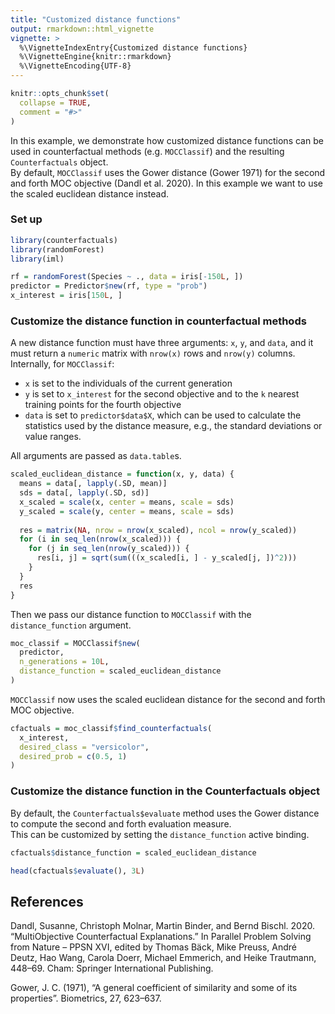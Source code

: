 ```yaml
---
title: "Customized distance functions"
output: rmarkdown::html_vignette
vignette: >
  %\VignetteIndexEntry{Customized distance functions}
  %\VignetteEngine{knitr::rmarkdown}
  %\VignetteEncoding{UTF-8}
---
```


```r
knitr::opts_chunk$set(
  collapse = TRUE,
  comment = "#>"
)
```

In this example, we demonstrate how customized distance functions can be used in counterfactual methods (e.g. `MOCClassif`)
and the resulting `Counterfactuals` object. <br>
By default, `MOCClassif` uses the Gower distance (Gower 1971) for the second and forth MOC objective (Dandl et al. 2020). 
In this example we want to use the scaled euclidean distance instead. 

### Set up

```r
library(counterfactuals)
library(randomForest)
library(iml)
```

```r
rf = randomForest(Species ~ ., data = iris[-150L, ])
predictor = Predictor$new(rf, type = "prob")
x_interest = iris[150L, ]
```

### Customize the distance function in counterfactual methods

A new distance function must have three arguments: `x`, `y`, and `data`, and it must return a `numeric` 
matrix with `nrow(x)` rows and `nrow(y)` columns.  <br>
Internally, for `MOCClassif`:

- `x` is set to the individuals of the current generation
- `y` is set to `x_interest` for the second objective and to the `k` nearest training points for the fourth objective
- `data` is set to `predictor$data$X`, which can be used to calculate the statistics used by the distance measure, e.g., 
the standard deviations or value ranges.

All arguments are passed as `data.table`s.


```r
scaled_euclidean_distance = function(x, y, data) {
  means = data[, lapply(.SD, mean)]
  sds = data[, lapply(.SD, sd)]
  x_scaled = scale(x, center = means, scale = sds)
  y_scaled = scale(y, center = means, scale = sds)
  
  res = matrix(NA, nrow = nrow(x_scaled), ncol = nrow(y_scaled))
  for (i in seq_len(nrow(x_scaled))) {
    for (j in seq_len(nrow(y_scaled))) {
      res[i, j] = sqrt(sum(((x_scaled[i, ] - y_scaled[j, ])^2)))
    }
  }
  res
}
```

Then we pass our distance function to `MOCClassif` with the `distance_function` argument.

```r
moc_classif = MOCClassif$new(
  predictor, 
  n_generations = 10L, 
  distance_function = scaled_euclidean_distance
)
```

`MOCClassif` now uses the scaled euclidean distance for the second and forth MOC objective.

```r
cfactuals = moc_classif$find_counterfactuals(
  x_interest, 
  desired_class = "versicolor",
  desired_prob = c(0.5, 1)
)
```


### Customize the distance function in the Counterfactuals object

By default, the `Counterfactuals$evaluate` method uses the Gower distance to compute the second and forth evaluation 
measure. <br>
This can be customized by setting the `distance_function` active binding.

```r
cfactuals$distance_function = scaled_euclidean_distance
```

```r
head(cfactuals$evaluate(), 3L)
```


## References

Dandl, Susanne, Christoph Molnar, Martin Binder, and Bernd Bischl. 2020. “MultiObjective Counterfactual Explanations.” In Parallel Problem Solving from Nature – PPSN XVI, edited by Thomas Bäck, Mike Preuss, André Deutz, Hao Wang, Carola Doerr, Michael Emmerich, and Heike Trautmann, 448–69. Cham: Springer International Publishing.

Gower, J. C. (1971), "A general coefficient of similarity and some of its properties". Biometrics, 27, 623–637.


